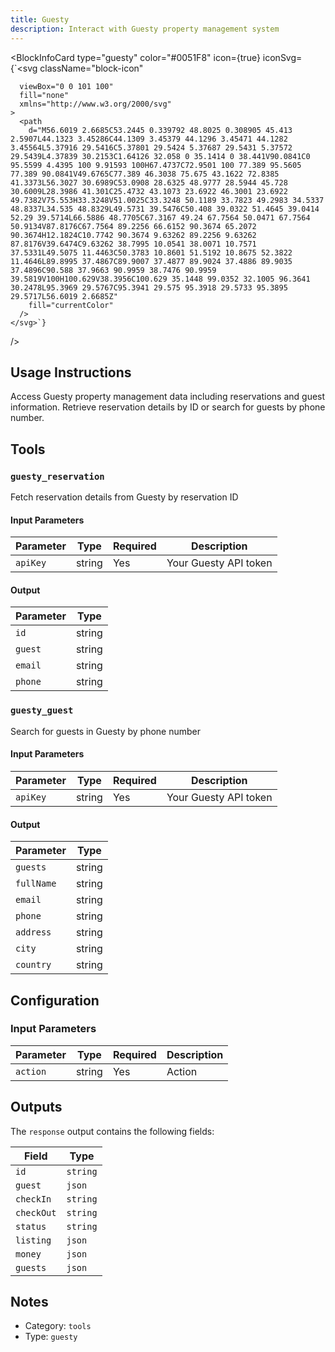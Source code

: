 ```yaml
---
title: Guesty
description: Interact with Guesty property management system
---
```



<BlockInfoCard 
  type="guesty"
  color="#0051F8"
  icon={true}
  iconSvg={`<svg className="block-icon"
      
      
      
      viewBox="0 0 101 100"
      fill="none"
      xmlns="http://www.w3.org/2000/svg"
    >
      <path
        d="M56.6019 2.6685C53.2445 0.339792 48.8025 0.308905 45.413 2.5907L44.1323 3.45286C44.1309 3.45379 44.1296 3.45471 44.1282 3.45564L5.37916 29.5416C5.37801 29.5424 5.37687 29.5431 5.37572 29.5439L4.37839 30.2153C1.64126 32.058 0 35.1414 0 38.441V90.0841C0 95.5599 4.4395 100 9.91593 100H67.4737C72.9501 100 77.389 95.5605 77.389 90.0841V49.6765C77.389 46.3038 75.675 43.1622 72.8385 41.3373L56.3027 30.6989C53.0908 28.6325 48.9777 28.5944 45.728 30.6009L28.3986 41.301C25.4732 43.1073 23.6922 46.3001 23.6922 49.7382V75.553H33.3248V51.0025C33.3248 50.1189 33.7823 49.2983 34.5337 48.8337L34.535 48.8329L49.5731 39.5476C50.408 39.0322 51.4645 39.0414 52.29 39.5714L66.5886 48.7705C67.3167 49.24 67.7564 50.0471 67.7564 50.9134V87.8176C67.7564 89.2256 66.6152 90.3674 65.2072 90.3674H12.1824C10.7742 90.3674 9.63262 89.2256 9.63262 87.8176V39.6474C9.63262 38.7995 10.0541 38.0071 10.7571 37.5331L49.5075 11.4463C50.3783 10.8601 51.5192 10.8675 52.3822 11.4646L89.8995 37.4867C89.9007 37.4877 89.9024 37.4886 89.9035 37.4896C90.588 37.9663 90.9959 38.7476 90.9959 39.5819V100H100.629V38.3956C100.629 35.1448 99.0352 32.1005 96.3641 30.2478L95.3969 29.5767C95.3941 29.575 95.3918 29.5733 95.3895 29.5717L56.6019 2.6685Z"
        fill="currentColor"
      />
    </svg>`}
/>

## Usage Instructions

Access Guesty property management data including reservations and guest information. Retrieve reservation details by ID or search for guests by phone number.



## Tools

### `guesty_reservation`

Fetch reservation details from Guesty by reservation ID

#### Input Parameters

| Parameter | Type | Required | Description |
| --------- | ---- | -------- | ----------- |
| `apiKey` | string | Yes | Your Guesty API token |

#### Output

| Parameter | Type |
| --------- | ---- |
| `id` | string |
| `guest` | string |
| `email` | string |
| `phone` | string |

### `guesty_guest`

Search for guests in Guesty by phone number

#### Input Parameters

| Parameter | Type | Required | Description |
| --------- | ---- | -------- | ----------- |
| `apiKey` | string | Yes | Your Guesty API token |

#### Output

| Parameter | Type |
| --------- | ---- |
| `guests` | string |
| `fullName` | string |
| `email` | string |
| `phone` | string |
| `address` | string |
| `city` | string |
| `country` | string |



## Configuration

### Input Parameters

| Parameter | Type | Required | Description | 
| --------- | ---- | -------- | ----------- | 
| `action` | string | Yes | Action |



## Outputs

The `response` output contains the following fields:

| Field | Type |
| ----- | ---- |
| `id` | `string` |
| `guest` | `json` |
| `checkIn` | `string` |
| `checkOut` | `string` |
| `status` | `string` |
| `listing` | `json` |
| `money` | `json` |
| `guests` | `json` |


## Notes

- Category: `tools`
- Type: `guesty`